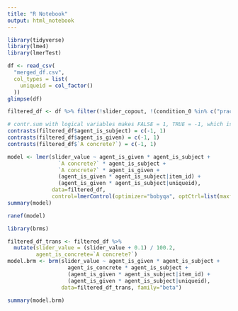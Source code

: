 ```yaml
---
title: "R Notebook"
output: html_notebook
---
```


```r
library(tidyverse)
library(lme4)
library(lmerTest)
```

```r
df <- read_csv(
  "merged_df.csv",
  col_types = list(
    uniqueid = col_factor()
  ))
glimpse(df)
```

```r
filtered_df <- df %>% filter(!slider_copout, !(condition_0 %in% c("practice", "filler")))
```

```r
# contr.sum with logical variables makes FALSE = 1, TRUE = -1, which is confusing.
contrasts(filtered_df$agent_is_subject) = c(-1, 1)
contrasts(filtered_df$agent_is_given) = c(-1, 1)
contrasts(filtered_df$`A concrete?`) = c(-1, 1)
```


```r
model <- lmer(slider_value ~ agent_is_given * agent_is_subject +
                `A concrete?` * agent_is_subject + 
                `A concrete?` * agent_is_given +
                (agent_is_given * agent_is_subject|item_id) + 
                (agent_is_given * agent_is_subject|uniqueid),
              data=filtered_df,
              control=lmerControl(optimizer="bobyqa", optCtrl=list(maxfun=100000)))
summary(model)
```
```r
ranef(model)
```
```r
library(brms)
```

```r
filtered_df_trans <- filtered_df %>% 
  mutate(slider_value = (slider_value + 0.1) / 100.2,
         agent_is_concrete=`A concrete?`)
model.brm <- brm(slider_value ~ agent_is_given * agent_is_subject +
                   agent_is_concrete * agent_is_subject + 
                   (agent_is_given * agent_is_subject|item_id) + 
                   (agent_is_given * agent_is_subject|uniqueid),
                 data=filtered_df_trans, family="beta")
```
```r
summary(model.brm)
```

